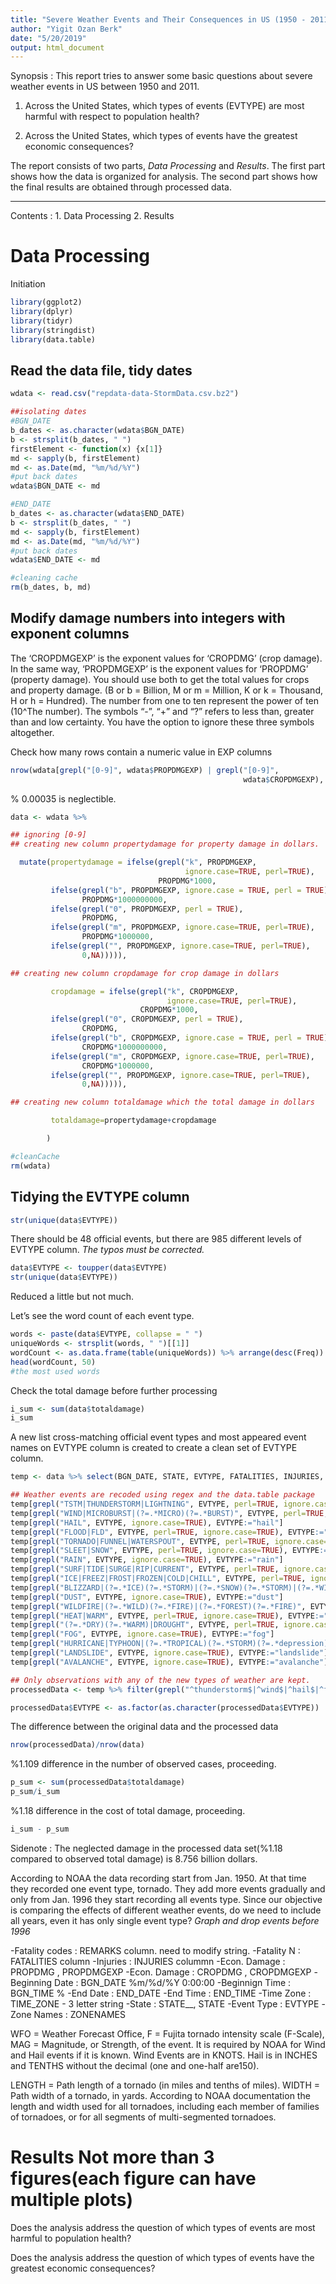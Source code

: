 ```yaml
---
title: "Severe Weather Events and Their Consequences in US (1950 - 2011)"
author: "Yigit Ozan Berk"
date: "5/20/2019"
output: html_document
---
```


Synopsis : This report tries to answer some basic questions about severe weather events in US between 1950 and 2011. 

1. Across the United States, which types of events (EVTYPE) are most harmful with respect to population health?

2. Across the United States, which types of events have the greatest economic consequences?

The report consists of two parts, *Data Processing* and *Results*. The first part shows how the data is organized for analysis. The second part shows how the final results are obtained through processed data.

-----------------------------

Contents : 
1. Data Processing
2. Results


# Data Processing

Initiation 
```r
library(ggplot2)
library(dplyr)
library(tidyr)
library(stringdist)
library(data.table)
```

## Read the data file, tidy dates

```r
wdata <- read.csv("repdata-data-StormData.csv.bz2")

##isolating dates
#BGN_DATE
b_dates <- as.character(wdata$BGN_DATE)
b <- strsplit(b_dates, " ")
firstElement <- function(x) {x[1]}
md <- sapply(b, firstElement)
md <- as.Date(md, "%m/%d/%Y")
#put back dates
wdata$BGN_DATE <- md

#END_DATE
b_dates <- as.character(wdata$END_DATE)
b <- strsplit(b_dates, " ")
md <- sapply(b, firstElement)
md <- as.Date(md, "%m/%d/%Y")
#put back dates
wdata$END_DATE <- md

#cleaning cache
rm(b_dates, b, md)

```
## Modify damage numbers into integers with exponent columns

The 'CROPDMGEXP' is the exponent values for 'CROPDMG' (crop damage). In the same way, 'PROPDMGEXP' is the exponent values for 'PROPDMG' (property damage). You should use both to get the total values for crops and property damage. (B or b = Billion, M or m = Million, K or k = Thousand, H or h = Hundred). The number from one to ten represent the power of ten (10^The number). The symbols "-", "+" and "?" refers to less than, greater than and low certainty. You have the option to ignore these three symbols altogether.

Check how many rows contain a numeric value in EXP columns
```r
nrow(wdata[grepl("[0-9]", wdata$PROPDMGEXP) | grepl("[0-9]", 
                                                    wdata$CROPDMGEXP), ])

```

% 0.00035 is neglectible. 

```r

data <- wdata %>%

## ignoring [0-9]
## creating new column propertydamage for property damage in dollars.

  mutate(propertydamage = ifelse(grepl("k", PROPDMGEXP, 
                                       ignore.case=TRUE, perl=TRUE), 
                                 PROPDMG*1000,
         ifelse(grepl("b", PROPDMGEXP, ignore.case = TRUE, perl = TRUE), 
                PROPDMG*1000000000,
         ifelse(grepl("0", PROPDMGEXP, perl = TRUE), 
                PROPDMG,
         ifelse(grepl("m", PROPDMGEXP, ignore.case=TRUE, perl=TRUE),
                PROPDMG*1000000,
         ifelse(grepl("", PROPDMGEXP, ignore.case=TRUE, perl=TRUE),
                0,NA))))),

## creating new column cropdamage for crop damage in dollars

         cropdamage = ifelse(grepl("k", CROPDMGEXP, 
                                   ignore.case=TRUE, perl=TRUE), 
                             CROPDMG*1000,
         ifelse(grepl("0", CROPDMGEXP, perl = TRUE), 
                CROPDMG,
         ifelse(grepl("b", CROPDMGEXP, ignore.case = TRUE, perl = TRUE),
                CROPDMG*1000000000,
         ifelse(grepl("m", CROPDMGEXP, ignore.case=TRUE, perl=TRUE),
                CROPDMG*1000000,
         ifelse(grepl("", PROPDMGEXP, ignore.case=TRUE, perl=TRUE),
                0,NA))))),

## creating new column totaldamage which the total damage in dollars

         totaldamage=propertydamage+cropdamage

        )

#cleanCache
rm(wdata)
```

## Tidying the EVTYPE column

```r
str(unique(data$EVTYPE))
```
There should be 48 official events, but there are 985 different levels of EVTYPE 
column. *The typos must be corrected.*

```r
data$EVTYPE <- toupper(data$EVTYPE)
str(unique(data$EVTYPE))
```

Reduced a little but not much.

Let's see the word count of each event type.

```r
words <- paste(data$EVTYPE, collapse = " ")
uniqueWords <- strsplit(words, " ")[[1]]
wordCount <- as.data.frame(table(uniqueWords)) %>% arrange(desc(Freq))
head(wordCount, 50)
#the most used words
```

Check the total damage before further processing

```r
i_sum <- sum(data$totaldamage)
i_sum
```

A new list cross-matching official event types and most appeared event names
on EVTYPE column is created to create a clean set of EVTYPE column.

```r
temp <- data %>% select(BGN_DATE, STATE, EVTYPE, FATALITIES, INJURIES, propertydamage, cropdamage, totaldamage) %>% as.data.table()

## Weather events are recoded using regex and the data.table package
temp[grepl("TSTM|THUNDERSTORM|LIGHTNING", EVTYPE, perl=TRUE, ignore.case=TRUE), EVTYPE:="thunderstorm"]
temp[grepl("WIND|MICROBURST|(?=.*MICRO)(?=.*BURST)", EVTYPE, perl=TRUE, ignore.case=TRUE), EVTYPE:="wind"]
temp[grepl("HAIL", EVTYPE, ignore.case=TRUE), EVTYPE:="hail"]
temp[grepl("FLOOD|FLD", EVTYPE, perl=TRUE, ignore.case=TRUE), EVTYPE:="flood"]
temp[grepl("TORNADO|FUNNEL|WATERSPOUT", EVTYPE, perl=TRUE, ignore.case=TRUE), EVTYPE:="tornado"]
temp[grepl("SLEET|SNOW", EVTYPE, perl=TRUE, ignore.case=TRUE), EVTYPE:="sleet and snow"]
temp[grepl("RAIN", EVTYPE, ignore.case=TRUE), EVTYPE:="rain"]
temp[grepl("SURF|TIDE|SURGE|RIP|CURRENT", EVTYPE, perl=TRUE, ignore.case=TRUE), EVTYPE:="surftide"]
temp[grepl("ICE|FREEZ|FROST|FROZEN|COLD|CHILL", EVTYPE, perl=TRUE, ignore.case=TRUE), EVTYPE:="cold"]
temp[grepl("BLIZZARD|(?=.*ICE)(?=.*STORM)|(?=.*SNOW)(?=.*STORM)|(?=.*WINTER)(?=.*STORM)|(?=.*LAKE)(?=.*EFFECT)", EVTYPE, perl=TRUE, ignore.case=TRUE), EVTYPE:="blizzard"]
temp[grepl("DUST", EVTYPE, ignore.case=TRUE), EVTYPE:="dust"]
temp[grepl("WILDFIRE|(?=.*WILD)(?=.*FIRE)|(?=.*FOREST)(?=.*FIRE)", EVTYPE, perl=TRUE, ignore.case=TRUE), EVTYPE:="fire"]
temp[grepl("HEAT|WARM", EVTYPE, perl=TRUE, ignore.case=TRUE), EVTYPE:="heat"]
temp[grepl("(?=.*DRY)(?=.*WARM)|DROUGHT", EVTYPE, perl=TRUE, ignore.case=TRUE), EVTYPE:="drought"]
temp[grepl("FOG", EVTYPE, ignore.case=TRUE), EVTYPE:="fog"]
temp[grepl("HURRICANE|TYPHOON|(?=.*TROPICAL)(?=.*STORM)(?=.*depression)", EVTYPE, perl=TRUE, ignore.case=TRUE), EVTYPE:="tropical storm"]
temp[grepl("LANDSLIDE", EVTYPE, ignore.case=TRUE), EVTYPE:="landslide"]
temp[grepl("AVALANCHE", EVTYPE, ignore.case=TRUE), EVTYPE:="avalanche"]

## Only observations with any of the new types of weather are kept.
processedData <- temp %>% filter(grepl("^thunderstorm$|^wind$|^hail$|^flood$|^tornado$|^sleet and snow$|^rain$|^surftide$|^cold$|^blizzard$|^dust$|^fire$|^heat$|^drought$|^fog$|^tropical storm$|^landslide$|^avalanche$", EVTYPE, perl=TRUE)) %>% as.data.frame()

processedData$EVTYPE <- as.factor(as.character(processedData$EVTYPE))

```

The difference between the original data and the processed data
```r
nrow(processedData)/nrow(data)
```
%1.109 difference in the number of observed cases, proceeding.

```r
p_sum <- sum(processedData$totaldamage)
p_sum/i_sum
```
%1.18 difference in the cost of total damage, proceeding.

```r
i_sum - p_sum
```

Sidenote : The neglected damage in the processed data set(%1.18 compared to 
observed total damage) is 8.756 billion dollars.







According to NOAA the data recording start from Jan. 1950. At that time they recorded one event type, tornado. They add more events gradually and only from Jan. 1996 they start recording all events type. Since our objective is comparing the effects of different weather events, do we need to include all years, even it has only single event type?
*Graph and drop events before 1996*


-Fatality codes : REMARKS column. need to modify string.
-Fatality N : FATALITIES column 
-Injuries : INJURIES colummn
-Econ. Damage : PROPDMG , PROPDMGEXP
-Econ. Damage : CROPDMG , CROPDMGEXP
-Beginning Date : BGN_DATE %m/%d/%Y 0:00:00
-Beginnign Time : BGN_TIME %
-End Date : END_DATE
-End Time : END_TIME
-Time Zone : TIME_ZONE - 3 letter string
-State : STATE__, STATE
-Event Type : EVTYPE
-Zone Names : ZONENAMES

WFO = Weather Forecast Office, F = Fujita tornado intensity scale (F-Scale), MAG = Magnitude, or Strength, of the event. It is required by NOAA for Wind and Hail events if it is known. Wind Events are in KNOTS. Hail is in INCHES and TENTHS without the decimal (one and one-half are150).

LENGTH = Path length of a tornado (in miles and tenths of miles). 
WIDTH = Path width of a tornado, in yards. According to NOAA documentation the length and width used for all tornadoes, including each member of families of tornadoes, or for all segments of multi-segmented tornadoes.


# Results  **Not more than 3 figures(each figure can have multiple plots)**
Does the analysis address the question of which types of events are most harmful to population health?

Does the analysis address the question of which types of events have the greatest economic consequences?

